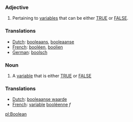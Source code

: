===Adjective===
#Pertaining to [[variable]]s that can be either [[TRUE]] or [[FALSE]].

===Translations===
*[[Dutch]]: [[booleaans]], [[booleaanse]]
*[[French]]: [[booléen]], [[boolien]]
*[[German]]: [[boolsch]]

===Noun===
#A [[variable]] that is either [[TRUE]] or [[FALSE]]

===Translations===
*[[Dutch]]: [[booleaanse waarde]]
*[[French]]: [[variable]] [[booléenne]] ''f''

[[pl:Boolean]]